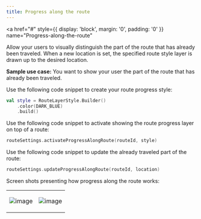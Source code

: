 ```yaml
---
title: Progress along the route
---
```


<a
  href="#"
  style={{ display: 'block', margin: '0', padding: '0' }}
  name="Progress-along-the-route"
></a>

Allow your users to visually distinguish the part of the route that has already been traveled. When
a new location is set, the specified route style layer is drawn up to the desired location.

**Sample use case:** You want to show your user the part of the route that has already been
traveled.

Use the following code snippet to create your route progress style:

```kotlin
val style = RouteLayerStyle.Builder()
    .color(DARK_BLUE)
    .build()
```

Use the following code snippet to activate showing the route progress layer on top of a route:

```kotlin
routeSettings.activateProgressAlongRoute(routeId, style)
```

Use the following code snippet to update the already traveled part of the route:

```kotlin
routeSettings.updateProgressAlongRoute(routeId, location)
```

Screen shots presenting how progress along the route works:

<table>
  <tbody>
    <tr>
      <td>
        <ContentWrapper maxWidth="350px" objectFit="contain">
          <p>
            <img src="../images/ProgressAlongTheRoute1.png" alt="image" />
          </p>
        </ContentWrapper>
      </td>
      <td>
        <ContentWrapper maxWidth="350px" objectFit="contain">
          <p>
            <img src="../images/ProgressAlongTheRoute2.png" alt="image" />
          </p>
        </ContentWrapper>
      </td>
    </tr>
  </tbody>
</table>